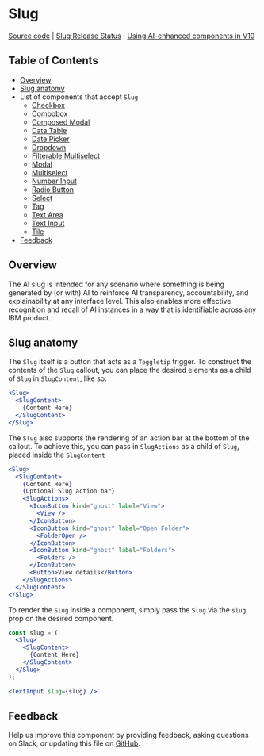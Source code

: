 # Slug

[Source code](https://github.com/carbon-design-system/carbon/tree/main/packages/react/src/components/Slug)
|
[Slug Release Status](https://airtable.com/appCAqlGVN8tRUbAp/shr71ZyLlIGORz3Vh/tblHqPusgkK8hIeHo)
|
[Using AI-enhanced components in V10](https://github.com/carbon-design-system/carbon-for-ai/blob/main/docs/support-for-carbon-v10.md)

## Table of Contents

- [Overview](#overview)
- [Slug anatomy](#slug-anatomy)
- List of components that accept `Slug`
  - [Checkbox](https://react.carbondesignsystem.com/?path=/story/experimental-unstable-slug-examples--checkbox)
  - [Combobox](https://react.carbondesignsystem.com/?path=/story/experimental-unstable-slug-examples--combobox)
  - [Composed Modal](https://react.carbondesignsystem.com/?path=/story/experimental-unstable-slug-examples--composed-modal)
  - [Data Table](https://react.carbondesignsystem.com/?path=/story/experimental-unstable-slug-datatable--slug-with-expansion)
  - [Date Picker](https://react.carbondesignsystem.com/?path=/story/experimental-unstable-slug-examples--date-picker)
  - [Dropdown](https://react.carbondesignsystem.com/?path=/story/experimental-unstable-slug-examples--dropdown)
  - [Filterable Multiselect](https://react.carbondesignsystem.com/?path=/story/experimental-unstable-slug-examples--filterable-multiselect)
  - [Modal](https://react.carbondesignsystem.com/?path=/story/experimental-unstable-slug-examples--modal)
  - [Multiselect](https://react.carbondesignsystem.com/?path=/story/experimental-unstable-slug-examples--multiselect)
  - [Number Input](https://react.carbondesignsystem.com/?path=/story/experimental-unstable-slug-examples--number-input)
  - [Radio Button](https://react.carbondesignsystem.com/?path=/story/experimental-unstable-slug-examples--radio-button)
  - [Select](https://react.carbondesignsystem.com/?path=/story/experimental-unstable-slug-examples--select)
  - [Tag](https://react.carbondesignsystem.com/?path=/story/experimental-unstable-slug-examples--tag)
  - [Text Area](https://react.carbondesignsystem.com/?path=/story/experimental-unstable-slug-examples--text-area)
  - [Text Input](https://react.carbondesignsystem.com/?path=/story/experimental-unstable-slug-examples--text-input)
  - [Tile](https://react.carbondesignsystem.com/?path=/story/experimental-unstable-slug-examples--tile)
- [Feedback](#feedback)

## Overview

The AI slug is intended for any scenario where something is being generated by
(or with) AI to reinforce AI transparency, accountability, and explainability at
any interface level. This also enables more effective recognition and recall of
AI instances in a way that is identifiable across any IBM product.

## Slug anatomy

The `Slug` itself is a button that acts as a `Toggletip` trigger. To construct
the contents of the `Slug` callout, you can place the desired elements as a
child of `Slug` in `SlugContent`, like so:

```jsx
<Slug>
  <SlugContent>
    {Content Here}
  </SlugContent>
</Slug>
```

The `Slug` also supports the rendering of an action bar at the bottom of the
callout. To achieve this, you can pass in `SlugActions` as a child of `Slug`,
placed inside the `SlugContent`

```jsx
<Slug>
  <SlugContent>
    {Content Here}
    {Optional Slug action bar}
    <SlugActions>
      <IconButton kind="ghost" label="View">
        <View />
      </IconButton>
      <IconButton kind="ghost" label="Open Folder">
        <FolderOpen />
      </IconButton>
      <IconButton kind="ghost" label="Folders">
        <Folders />
      </IconButton>
      <Button>View details</Button>
    </SlugActions>
  </SlugContent>
</Slug>
```

To render the `Slug` inside a component, simply pass the `Slug` via the `slug`
prop on the desired component.

```jsx
const slug = (
  <Slug>
    <SlugContent>
      {Content Here}
    </SlugContent>
  </Slug>
);

<TextInput slug={slug} />
```

## Feedback

Help us improve this component by providing feedback, asking questions on Slack,
or updating this file on
[GitHub](https://github.com/carbon-design-system/carbon/edit/main/packages/react/src/components/RadioButton/RadioButton.mdx).
